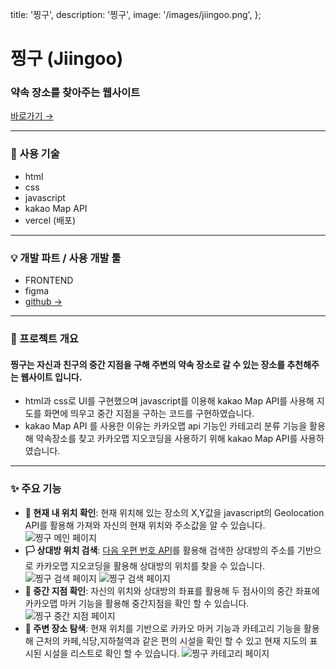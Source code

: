   title: '찡구',
  description: '찡구',
  image: '/images/jiingoo.png',
};

# 찡구 (Jiingoo)

### 약속 장소를 찾아주는 웹사이트

[바로가기 →](https://jjing-goo.vercel.app/)

---

### 📝 사용 기술

- html
- css
- javascript
- kakao Map API
- vercel (배포)

---

### 💡 개발 파트 / 사용 개발 툴

- FRONTEND
- figma
- [github →](https://github.com/jiyoonyee/SpotHub_Last)

---

### 📖 프로젝트 개요

#### 찡구는 자신과 친구의 중간 지점을 구해 주변의 약속 장소로 갈 수 있는 장소를 추천해주는 웹사이트 입니다.

- html과 css로 UI를 구현했으며 javascript를 이용해 kakao Map API를 사용해 지도를 화면에 띄우고 중간 지점을 구하는 코드를 구현하였습니다.
- kakao Map API 를 사용한 이유는 카카오맵 api 기능인 카테고리 분류 기능을 활용해 약속장소를 찾고 카카오맵 지오코딩을 사용하기 위해 kakao Map API를 사용하였습니다.

---

### ✨ 주요 기능

- **🚩 현재 내 위치 확인**: 현재 위치해 있는 장소의 X,Y값을 javascript의 Geolocation API를 활용해 가져와 자신의 현재 위치와 주소값을 알 수 있습니다.
  ![찡구 메인 페이지](/images/jiingooWebMain.png)
- **🏳️ 상대방 위치 검색**: [다음 우편 번호 API](https://postcode.map.daum.net/guide)를 활용해 검색한 상대방의 주소를 기반으로 카카오맵 지오코딩을 활용해 상대방의 위치를 찾을 수 있습니다.
  ![찡구 검색 페이지](/images/jiingooWebSearch.png)
  ![찡구 검색 페이지](/images/jiingooWebSearchC.png)
- **🏁 중간 지점 확인**: 자신의 위치와 상대방의 좌표를 활용해 두 점사이의 중간 좌표에 카카오맵 마커 기능을 활용해 중간지점을 확인 할 수 있습니다.
  ![찡구 중간 지점 페이지](/images/jiingooWebMiddle.png)
- **🔎 주변 장소 탐색**: 현재 위치를 기반으로 카카오 마커 기능과 카테고리 기능을 활용해 근처의 카페,식당,지하철역과 같은 편의 시설을 확인 할 수 있고 현재 지도의 표시된 시설을 리스트로 확인 할 수 있습니다.
  ![찡구 카테고리 페이지](/images/jiingooCategory.png)
